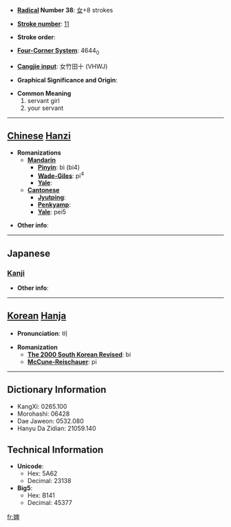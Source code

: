 * '''[[Wiktionary:Chinese radical index| Radical]] Number 38''': [[Wiktionary:Chinese radical index 女|女]]+8 strokes

* '''[[Wiktionary:Chinese total strokes index|Stroke number]]''': [[Wiktionary:Chinese total strokes index 11|11]]

* '''Stroke order''': 

* '''[[Wiktionary:Chinese four corner index|Four-Corner System]]''': 4644<sub>0</sub>

* '''[[Wiktionary:Chinese Cangjie index|Cangjie input]]''': 女竹田十 (VHWJ)

* '''Graphical Significance and Origin''': 

* '''Common Meaning'''
*#servant girl
*# your servant


----

== [[Chinese]] [[Hanzi]] ==

* '''Romanizations'''
** '''[[Mandarin]]'''
*** '''[[Pinyin]]''': bì (bi4)
*** '''[[Wade-Giles]]''': pi<sup>4</sup>
*** '''[[Yale]]''': 
** '''[[Cantonese]]'''
*** '''[[Jyutping]]''':
*** '''[[Penkyamp]]''': 
*** '''[[Yale]]''': pei5

* '''Other info''': 

----

==Japanese==
===[[Kanji]]===
{{kanji|on readings=[[ひ]] (hi)
|kun readings=[[はしため]] (hashitame)
}}

* '''Other info''':  

----

== [[Korean]] [[Hanja]] ==

* '''Pronunciation''': 비

* '''Romanization'''
** '''[[The 2000 South Korean Revised Romanization|The 2000 South Korean Revised]]''': bi
** '''[[McCune-Reischauer]]''': pi

----

== Dictionary Information ==

* KangXi: 0265.100
* Morohashi: 06428
* Dae Jaweon: 0532.080
* Hanyu Da Zidian: 21059.140

== Technical Information ==

* '''Unicode''':
** Hex: 5A62
** Decimal: 23138
* '''Big5''':
** Hex: B141
** Decimal: 45377

[[fr:婢]]